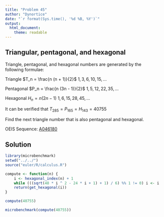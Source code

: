 ```yaml
---
title: "Problem 45"
author: "Dynortice"
date: "`r format(Sys.time(), '%d %B, %Y')`"
output:
  html_document:
    theme: readable
---
```

## Triangular, pentagonal, and hexagonal

Triangle, pentagonal, and hexagonal numbers are generated by the following formulae:

Triangle $T_n = \frac{n (n + 1)}{2}$ $1, 3, 6, 10, 15, ...$

Pentagonal $P_n = \frac{n (3n - 1)}{2}$ $1, 5, 12, 22, 35, ...$

Hexagonal $H_n = n (2n - 1)$ $1, 6, 15, 28, 45, ...$

It can be verified that $T_{285} = P_{165} = H_{143} = 40755$

Find the next triangle number that is also pentagonal and hexagonal.

OEIS Sequence: [A046180](https://oeis.org/A046180)

## Solution
```r
library(microbenchmark)
setwd("../../")
source("euler/R/calculus.R")
```
```r
compute <- function(n) {
    i <- hexagonal_index(n) + 1
    while (((sqrt(48 * i ^ 2 - 24 * i + 1) + 1) / 6) %% 1 != 0) i <- i + 1
    return(get_hexagonal(i))
}
```
```r
compute(40755)
```
```r
microbenchmark(compute(40755))
```
